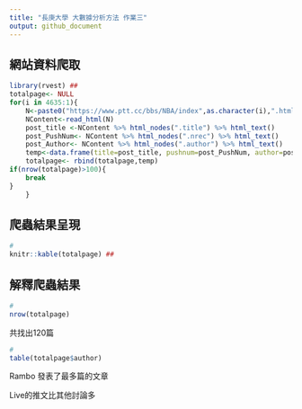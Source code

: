 ```yaml
---
title: "長庚大學 大數據分析方法 作業三"
output: github_document
---
```




## 網站資料爬取
```r

library(rvest) ##
totalpage<- NULL
for(i in 4635:1){
    N<-paste0("https://www.ptt.cc/bbs/NBA/index",as.character(i),".html")
    NContent<-read_html(N)
    post_title <-NContent %>% html_nodes(".title") %>% html_text()
    post_PushNum<- NContent %>% html_nodes(".nrec") %>% html_text()
    post_Author<- NContent %>% html_nodes(".author") %>% html_text()
    temp<-data.frame(title=post_title, pushnum=post_PushNum, author=post_Author)
    totalpage<- rbind(totalpage,temp)
if(nrow(totalpage)>100){
    break
}
    }

```

## 爬蟲結果呈現
```r
#
knitr::kable(totalpage) ##
```

## 解釋爬蟲結果 
```r
#
nrow(totalpage)
```
共找出120篇
```r
#
table(totalpage$author)
```

Rambo 發表了最多篇的文章

Live的推文比其他討論多
